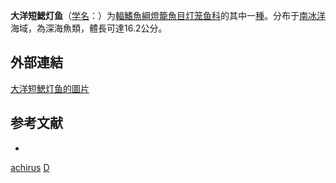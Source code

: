 {{Speciesbox
| name = 大洋短鰓灯鱼
| status = NE
| status_system = IUCN3.1
| genus = Nannobrachium
| species = achirus
| authority = [[Andriashev|Andriashev]], 1962
| synonyms = *''Lampanyctus achirus''<br /><small>Andriashev, 1962</small>
}}

'''大洋短鰓灯鱼'''（[[学名|学名]]：{{lang|la|''Nannobrachium achirus''}}）为[[輻鰭魚綱|輻鰭魚綱]][[燈籠魚目|燈籠魚目]][[灯笼鱼科|灯笼鱼科]]的其中一[[種|種]]。分布于[[南冰洋|南冰洋]]海域，為深海魚類，體長可達16.2公分。

==外部連結==
[http://fishbase.org/Photos/ThumbnailsSummary.php?ID=6998 大洋短鰓灯鱼的圖片]

== 参考文献 ==
{{refbegin}}
*{{FishBase_species|genus=Nannobrachium|species=achirus|year=2012|month=2}}
{{refend}}

{{Taxonbar|from=Q1951453}}

[[Category:短鰓灯魚屬|achirus]]
[[Category:_1962年描述的鱼类|D]]


{{灯笼鱼目小作品}}